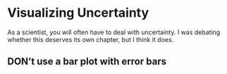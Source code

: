 # Visualizing Uncertainty

As a scientist, you will often have to deal with uncertainty. I was debating whether this deserves its own chapter, but I think it does. 

## DON't use a bar plot with error bars

